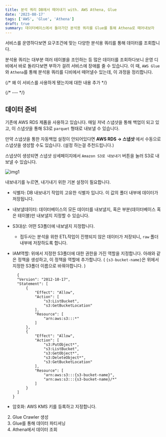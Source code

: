 ```yaml
---
title: 분석 쿼리 DB에서 떼어내기 with. AWS Athena, Glue
date: '2023-08-17'
tags: ['AWS', 'Glue', 'Athena']
draft: true
summary: 데이터베이스에서 돌아가던 분석용 쿼리를 Glue를 통해 Athena로 떼어내보자
---
```


서비스를 운영하다보면 요구조건에 맞는 다양한 분석용 쿼리를 통해 데이터를 조회합니다.

분석용 쿼리는 대부분 여러 테이블을 조인하는 등 많은 데이터를 조회하다보니 운영 디비에서 바로 돌리다보면 부하가 걸려 서비스에 장애를 줄 수 있습니다.
이 때, `AWS Glue`와 `Athena`를 통해 분석용 쿼리를 디비에서 떼어낼수 있는데, 이 과정을 정리합니다.

{/* 왜 이 서비스를 사용하게 됐는지에 대한 내용 추가 */}

{/* --- */}

## 데이터 준비

기존에 AWS RDS 제품을 사용하고 있습니다. 매일 저녁 스냅샷을 통해 백업이 되고 있고, 이 스냅샷을 통해 S3로 `parquet` 형태로 내보낼 수 있습니다.

만약 스냅샷을 통한 자동백업 설정이 안되어있다면 **AWS RDS -> 스냅샷** 에서 수동으로 스냅샷을 생성할 수도 있습니다. (설정 하는걸 추천드립니다.)

스냅샷이 생성되면 스냅샷 상세페이지에서 `Amazon S3로 내보내기` 버튼을 눌러 S3로 내보낼 수 있습니다.

![img1](/static/blog/athenaglue-1.png)

내보내기를 누르면, 내기내기 위한 기본 설정이 필요합니다.

- 식별자: DB 내보내기 작업의 고유한 식별자 입니다. 이 값의 폴더 내부에 데이터가 저장됩니다.
- 내보낼데이터: 데이터베이스의 모든 데이터를 내보낼지, 혹은 부분(데이터베이스 혹은 테이블)만 내보낼지 지정할 수 있습니다.
- S3대상: 어떤 S3폴더에 내보낼지 지정합니다.
  - 접두사는 분석을 위한 ETL작업이 진행되지 않은 데이터가 저장되니, `raw` 폴더 내부에 저장하도록 합니다.
- IAM역할: 위에서 지정한 S3폴더에 대한 권한을 가진 역할을 지정합니다.
  아래와 같은 정책을 생성하고, 이 정책을 역할에 추가합니다. ( `{s3-bucket-name}`은 위에서 지정한 S3폴더 이름으로 바꿔야합니다. )

  ```
    {
    "Version": "2012-10-17",
    "Statement": [
        {
            "Effect": "Allow",
            "Action": [
                "s3:ListBucket",
                "s3:GetBucketLocation"
            ],
            "Resource": [
                "arn:aws:s3:::*"
            ]
        },
        {
            "Effect": "Allow",
            "Action": [
                "s3:PutObject*",
                "s3:ListBucket",
                "s3:GetObject*",
                "s3:DeleteObject*",
                "s3:GetBucketLocation"
            ],
            "Resource": [
                "arn:aws:s3:::{s3-bucket-name}",
                "arn:aws:s3:::{s3-bucket-name}/*"
            ]
        }
    ]
  }
  ```

- 암호화: AWS KMS 키를 등록하고 지정합니다.

2. Glue Crawler 생성
3. Glue를 통해 데이터 파티셔닝
4. Athena에서 데이터 조회

```

```

